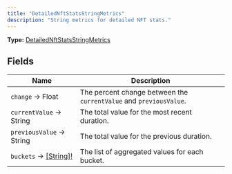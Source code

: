 ```yaml
---
title: "DetailedNftStatsStringMetrics"
description: "String metrics for detailed NFT stats."
---
```


**Type:** [DetailedNftStatsStringMetrics](/api-reference/types/detailednftstatsstringmetrics)

## Fields

| Name | Description |
|------|-------------|
| `change` → Float | The percent change between the `currentValue` and `previousValue`. |
| `currentValue` → String | The total value for the most recent duration. |
| `previousValue` → String | The total value for the previous duration. |
| `buckets` → [[String]!](/api-reference/types/string) | The list of aggregated values for each bucket. |

